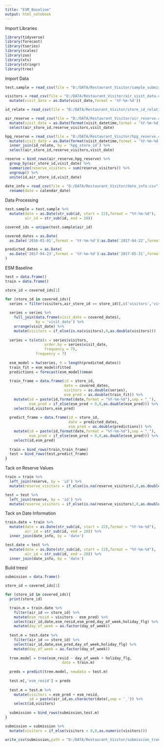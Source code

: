 ```yaml
---
title: "ESM_Baseline"
output: html_notebook
---
```


Import Libraries

```r
library(tidyverse)
library(forecast)
library(tseries)
library(scales)
library(zoo)
library(xts)
library(stringr)
library(tree)
```

Import Data

```r
test.sample = read_csv(file = "D:/DATA/Restaurant_Visitor/sample_submission.csv")

visitors = read_csv(file = "D:/DATA/Restaurant_Visitor/air_visit_data.csv") %>%
  mutate(visit_date = as.Date(visit_date,format = '%Y-%m-%d'))

id_relate = read_csv(file = "D:/DATA/Restaurant_Visitor/store_id_relation.csv")

air_reserve = read_csv(file = "D:/DATA/Restaurant_Visitor/air_reserve.csv") %>%
  mutate(visit_date = as.Date(format(visit_datetime,format = '%Y-%m-%d'),format = '%Y-%m-%d')) %>% 
  select(air_store_id,reserve_visitors,visit_date)

hpg_reserve = read_csv(file = "D:/DATA/Restaurant_Visitor/hpg_reserve.csv") %>%
  mutate(visit_date = as.Date(format(visit_datetime,format = '%Y-%m-%d'),format = '%Y-%m-%d')) %>% 
  inner_join(id_relate, by = 'hpg_store_id') %>%
  select(air_store_id,reserve_visitors,visit_date)

reserve = bind_rows(air_reserve,hpg_reserve) %>%
  group_by(air_store_id,visit_date) %>%
  summarize(reserve_visitors = sum(reserve_visitors)) %>%
  ungroup() %>%
  unite(id,air_store_id,visit_date)
  
date_info = read_csv(file = "D:/DATA/Restaurant_Visitor/date_info.csv") %>%
  rename(date = calendar_date)

```

Data Processing

```r
test.sample = test.sample %>%
  mutate(date = as.Date(str_sub(id, start = 22),format = "%Y-%m-%d"),
         air_id = str_sub(id, end = 20))

covered_ids = unique(test.sample$air_id)

covered_dates = as.Date(
  as.Date('2016-01-01',format = '%Y-%m-%d'):as.Date('2017-04-22',format = '%Y-%m-%d'))

predicted_dates = as.Date(
  as.Date('2017-04-23',format = '%Y-%m-%d'):as.Date('2017-05-31',format = '%Y-%m-%d')
)
```

ESM Baseline

```r
test = data.frame()
train = data.frame()

store_id = covered_ids[1]

for (store_id in covered_ids){
  series = filter(visitors,air_store_id == store_id)[,c('visitors','visit_date')]
  
  series = series %>% 
    full_join(data.frame(visit_date = covered_dates),
              by = 'visit_date') %>%
    arrange(visit_date) %>%
    mutate(visitors = if_else(is.na(visitors),0,as.double(visitors)))
  
  series = ts(xts(x = series$visitors, 
                  order.by = series$visit_date, 
                  frequency = 7),
              frequency = 7)
  
  esm_model = hw(series, h = length(predicted_dates))
  train_fit = esm_model$fitted
  predictions = forecast(esm_model)$mean
  
  train_frame = data.frame(id = store_id,
                           date = covered_dates,
                           visitors = as.double(series),
                           esm_pred = as.double(train_fit)) %>%
    mutate(id = paste(id,format(date,format = "%Y-%m-%d"),sep = "_"),
           esm_pred = if_else(esm_pred < 0,0,as.double(esm_pred))) %>%
    select(id,visitors,esm_pred)
  
  predict_frame = data.frame(id = store_id,
                             date = predicted_dates,
                             esm_pred = as.double(predictions)) %>%
    mutate(id = paste(id,format(date,format = "%Y-%m-%d"),sep = "_"),
           esm_pred = if_else(esm_pred < 0,0,as.double(esm_pred))) %>%
    select(id,esm_pred)
  
  train = bind_rows(train,train_frame)
  test = bind_rows(test,predict_frame)
}

```

Tack on Reserve Values

```r
train = train %>%
  left_join(reserve, by = 'id') %>%
  mutate(reserve_visitors = if_else(is.na(reserve_visitors),0,as.double(reserve_visitors)))

test = test %>%
  left_join(reserve, by = 'id') %>%
  mutate(reserve_visitors = if_else(is.na(reserve_visitors),0,as.double(reserve_visitors)))
```

Tack on Date Information

```r

train.date = train %>%
  mutate(date = as.Date(str_sub(id, start = 22),format = "%Y-%m-%d"),
         air_id = str_sub(id, end = 20)) %>%
  inner_join(date_info, by = 'date')

test.date = test %>%
  mutate(date = as.Date(str_sub(id, start = 22),format = "%Y-%m-%d"),
         air_id = str_sub(id, end = 20)) %>%
  inner_join(date_info, by = 'date')

```

Build trees!

```r
submission = data.frame()

store_id = covered_ids[1]

for (store_id in covered_ids){
  print(store_id)

  train.m = train.date %>%
    filter(air_id == store_id) %>%
    mutate(esm_resid = visitors - esm_pred) %>%
    select(air_id,date,esm_resid,esm_pred,day_of_week,holiday_flg) %>%
    mutate(day_of_week = as.factor(day_of_week))
  
  test.m = test.date %>%
    filter(air_id == store_id) %>%
    select(air_id,date,esm_pred,day_of_week,holiday_flg) %>%
    mutate(day_of_week = as.factor(day_of_week))
  
  tree.model = tree(esm_resid ~ day_of_week + holiday_flg,
                          data = train.m)
  
  preds = predict(tree.model, newdata = test.m)
  
  test.m[,'esm_resid'] = preds
  
  test.m = test.m %>%
    mutate(visitors = esm_pred + esm_resid,
           id = paste(air_id,as.character(date),sep = '_')) %>%
    select(id,visitors)
  
  submission = bind_rows(submission,test.m)
}

submission = submission %>%
  mutate(visitors = if_else(visitors < 0,0,as.numeric(visitors)))

write_csv(submission,path = "D:/DATA/Restaurant_Visitor/submission_tree.csv")

```